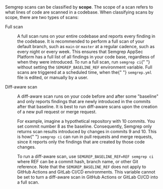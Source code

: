 Semgrep scans can be classified by **scope**. The scope of a scan refers to what lines of code are scanned in a codebase. When classifying scans by scope, there are two types of scans:

<dl>
  <dt>Full scan</dt>
  <dd>
    <p>
      A full scan runs on your entire codebase and reports every finding in the
      codebase. It is recommended to perform a full scan of your default branch,
      such as <code>main</code> or <code>master</code> at a regular cadence,
      such as every night or every week. This ensures that Semgrep AppSec
      Platform has a full list of all findings in your code base, regardless of
      when they were introduced. To run a full scan, run <code>semgrep ci</code>{" "}
      without setting the <code>SEMGREP_BASELINE_REF</code> environment
      variable. Full scans are triggered at a scheduled time, when the{" "}
      <code>semgrep.yml</code> file is edited, or manually by a user.
    </p>
  </dd>
  <dt>Diff-aware scan</dt>
  <dd>
    <p>
      A diff-aware scan runs on your code before and after some "baseline" and
      only reports findings that are newly introduced in the commits after that
      baseline. It is best to run diff-aware scans upon the creation of a new pull
      request or merge request.
    </p>
    <p>
      For example, imagine a hypothetical repository with 10 commits. You set
      commit number 8 as the baseline. Consequently, Semgrep only returns scan
      results introduced by changes in commits 9 and 10. This is how{" "}
      <code>semgrep ci</code> can run in pull requests and merge requests, since
      it reports only the findings that are created by those code changes.
    </p>
    <p>
      To run a diff-aware scan, use <code>SEMGREP_BASELINE_REF=<span class="placeholder">REF </span>semgrep ci</code>
      where <span class="placeholder">REF</span> can be a commit hash, branch
      name, or other Git reference. Note that the <code>SEMGREP_BASELINE_REF</code>
      does not apply to GitHub Actions and GitLab CI/CD environments. This variable
      cannot be set to turn a diff-aware scan in GitHub Actions or GitLab CI/CD into
      a full scan.
    </p>
  </dd>
</dl>

<!--
![Flow chart of Semgrep code scanning behavior based on environment variable](/img/diagram-semgrep_baseline_ref.png "Flow chart of Semgrep code scanning behavior based on environment variable")

:::caution
* Do **not** perform diff-aware scans on your `main` branch. Semgrep AppSec Platform keeps track of which findings have been fixed on a given branch. If you configure diff-aware scans on your main branch, and compare the last commit to the penultimate commit, Semgrep wrongly considers all findings from before the penultimate commit to be fixed.
* Do **not** perform full scans on non-mainline or non-trunk branches. Performing full scans on every branch slows down your CI jobs, displays findings that developers did not introduce, and results in many duplicated findings in Semgrep AppSec Platform, resulting in a poorer experience.
:::
 -->

<!-- ### Examples of `SEMGREP_BASELINE_REF`

To only report findings newly added since branching off from your `main` branch, set the following:
<pre class="language-bash"><code>SEMGREP_BASELINE_REF=main</code></pre>

To only report findings newly added after a specific commit, set the following:
<pre class="language-bash"><code>SEMGREP_BASELINE_REF=<span className="placeholder">INSERT_GIT_COMMIT_HASH</span></code></pre> -->
